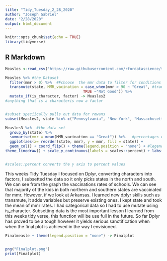```yaml
---
title: "Tidy_Tuesday_2_28_2020"
author: "Joseph Gabriel"
date: "2/28/2020"
output: html_document
---
```


```r
knitr::opts_chunk$set(echo = TRUE)
library(tidyverse)
```

## R Markdown


```r
Measles <-read_csv('https://raw.githubusercontent.com/rfordatascience/tidytuesday/master/data/2020/2020-02-25/measles.csv') #reading in the data set. 

Measles %>% #the Dataset
  filter(mmr > 0) %>%  #Fchoose  the mmr data to filter for conditions great than one, that we have mmr data on
  transmute(state, MMR_vacination = case_when(mmr > 90 ~ "Great", #transmute adds anew varibles and drops new ones, keeping state and mmr data
                                   TRUE ~"Not Good")) %>%
  mutate_if(is_character, factor) -> Measles2
#anything that is a characteris now a factor 


#subset speciically pulls out data for rowans
subset(Measles2, state %in% c("Pennsylvania", "New York", "Massachusetts", "Connecticut", "New Jersey","Maine","Vermont", "Texas", "Arkansas" )) -> Measles3

```


```r
Measles3 %>%  #the data set
  group_by(state) %>% 
  summarise(mmr = mean(MMR_vacination == "Great")) %>%   #percentages of schools that have the vaccination 
  ggplot(aes(x= reorder(state, mmr), y = mmr, fill = state)) +
  geom_col() + coord_flip() + theme(legend.position = "none") + #legend = FALSE removes the legend 
theme_linedraw() + scale_y_continuous(labels = scales::percent) + labs(x = "State", y = "School's Measles, Mumps, and Rubella (MMR) vaccination rate") + ggtitle("MMR Vaccination Rate in Northern and Southern States") -> Finalmeasle


#scales::percent converts the y axis to percent values


```


This weeks Tidy Tuesday I focused on Dplyr, converting characters into factors, I subsetted the data so it only picks states in the north and south. We can see from the graph the vaccinations rates of schools. We can see that majority of the kids in both northern and southern states are vaccinated for mmr. However, if we look at Arkansas. I learned new dplyr skills such as transmute, it adds variables but preserve existing ones. I kept state and took the mean of mmr rates. I had categorical data so I had to use mutate using is_character. Subsetting data is the most important lesson I learned from this weeks tidy verse, this function will be use full in the future. So far Dplyr has proved to be a tough however it yields serious sanctification when when the final plot is achieved in the way I envisioned. 

```r
Finalmeasle + theme(legend.position = "none") -> Finalplot


png("Finalplot.png")
print(Finalplot)
```





